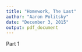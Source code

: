 ```yaml
---
title: "Homework, The Last"
author: "Aaron Politsky"
date: "December 3, 2015"
output: pdf_document
---
```


Part 1
```r
```